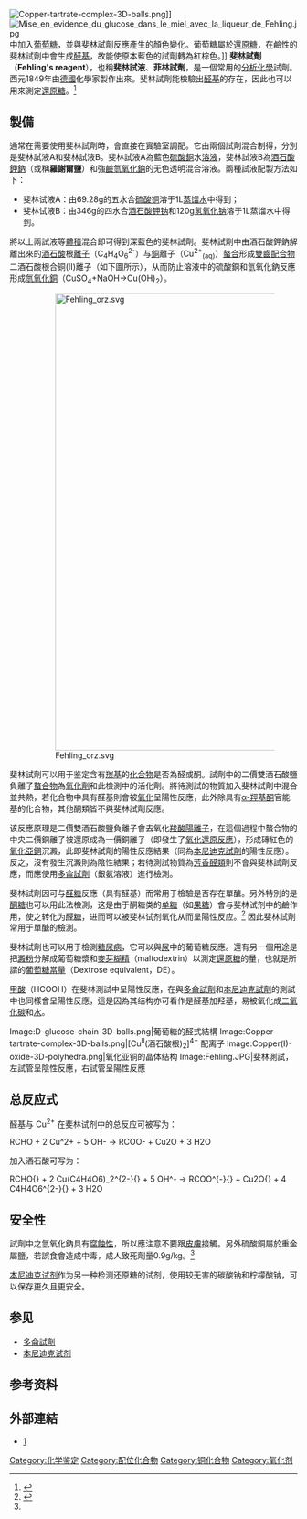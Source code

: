 {{noteTA
|G1=Chemistry
|1=zh-cn:多伦; zh-tw:多侖;
}}
[[Image:Copper-tartrate-complex-3D-balls.png|thumb]]]]
[[Image:Mise_en_evidence_du_glucose_dans_le_miel_avec_la_liqueur_de_Fehling.jpg|thumb]]中加入[[葡萄糖|葡萄糖]]，並與斐林試劑反應產生的顏色變化。葡萄糖屬於[[還原糖|還原糖]]，在鹼性的斐林試劑中會生成[[醛基|醛基]]，故能使原本藍色的試劑轉為紅棕色。]]
'''斐林試劑'''（'''Fehling's reagent'''），也稱'''斐林試液'''、'''菲林試劑'''，是一個常用的[[分析化學|分析化學]]試劑。西元1849年由[[德國|德國]]化學家{{tsl|en|Hermann von Fehling|赫爾曼·馮·斐林}}製作出來。斐林試劑能檢驗出[[醛基|醛基]]的存在，因此也可以用來測定[[還原糖|還原糖]]。<ref>{{cite journal
 | journal = [[Annalen_der_Chemie_und_Pharmacie|Annalen der Chemie und Pharmacie]]
 | volume = 72
 | issue = 1 
 | pages = 106–113
 | title = Die quantitative Bestimmung von Zucker und Stärkmehl mittelst Kupfervitriol
 | author = H. Fehling
 | year = 1849 
 | doi = 10.1002/jlac.18490720112}}
</ref>

==製備==
通常在需要使用斐林試劑時，會直接在實驗室調配。它由兩個試劑混合制得，分別是斐林試液A和斐林試液B。斐林試液A為藍色[[硫酸銅|硫酸銅]]水[[溶液|溶液]]，斐林試液B為[[酒石酸鉀鈉|酒石酸鉀鈉]]（或稱'''羅謝爾鹽'''）和強[[鹼|鹼]][[氫氧化鈉|氫氧化鈉]]的无色透明混合溶液。兩種試液配製方法如下：
*斐林试液A：由69.28g的五水合[[硫酸铜|硫酸铜]]溶于1L[[蒸馏水|蒸馏水]]中得到；
*斐林试液B：由346g的四水合[[酒石酸钾钠|酒石酸钾钠]]和120g[[氢氧化钠|氢氧化钠]]溶于1L蒸馏水中得到。
將以上兩試液等[[體積|體積]]混合即可得到深藍色的斐林試劑。斐林試劑中由酒石酸鉀鈉解離出來的[[酒石酸|酒石酸]]根[[離子|離子]]（C<sub>4</sub>H<sub>4</sub>O<sub>6</sub><sup>2-</sup>）与[[銅|銅]]離子（Cu<sup>2+</sup><sub>(aq)</sub>）[[螯合|螯合]]形成[[齒合度|雙齒]][[配合物|配合物]]二酒石酸根合铜(II)離子（如下圖所示），从而防止溶液中的硫酸銅和氫氧化鈉反應形成[[氫氧化銅|氫氧化銅]]（CuSO<sub>4</sub>+NaOH→Cu(OH)<sub>2</sub>）。
:[[File:Fehling_orz.svg|800px]]

斐林試劑可以用于鉴定含有[[羰基|羰基]]的[[化合物|化合物]]是否為醛或酮。試劑中的二價雙酒石酸鹽負離子[[錯合物|螯合物]]為[[氧化劑|氧化劑]]和此檢測中的活化劑。將待測試的物質加入斐林試劑中混合並共熱，若化合物中具有醛基則會被[[氧化|氧化]]呈陽性反應，此外除具有[[α-羥基酮|α-羥基酮]]官能基的化合物，其他酮類皆不與斐林試劑反應。

该反應原理是二價雙酒石酸鹽負離子會去氧化[[羧酸|羧酸]][[陽離子|陽離子]]，在這個過程中螯合物的中央二價銅離子被還原成為一價銅離子（即發生了[[氧化還原反應|氧化還原反應]]），形成磚紅色的[[氧化亞銅|氧化亞銅]]沉澱，此即斐林試劑的陽性反應結果（同為[[本尼迪克試劑|本尼迪克試劑]]的陽性反應）。反之，沒有發生沉澱則為陰性結果；若待測試物質為[[芳香性|芳香醛類]]則不會與斐林試劑反應，而應使用[[多侖試劑|多侖試劑]]（銀氨溶液）進行檢測。

斐林試劑因可与[[醛糖|醛糖]]反應（具有醛基）而常用于檢驗是否存在單醣。另外特別的是[[酮糖|酮糖]]也可以用此法檢測，这是由于酮糖类的[[单糖|单糖]]（如[[果糖|果糖]]）會与斐林试剂中的鹼作用，使之转化为[[醛糖|醛糖]]，进而可以被斐林试剂氧化从而呈陽性反应。<ref name="regensburg">{{Cite web |url=http://www.uni-regensburg.de/Fakultaeten/nat_Fak_IV/Organische_Chemie/Didaktik/Keusch/D-Fehling-e.htm |title=Fehling's Test for Reducing Sugars<!-- Bot generated title --> |accessdate=2008-09-17 |archive-date=2008-01-24 |archive-url=https://web.archive.org/web/20080124171744/http://www.uni-regensburg.de/Fakultaeten/nat_Fak_IV/Organische_Chemie/Didaktik/Keusch/D-Fehling-e.htm |dead-url=no }}</ref> 因此斐林試劑常用于單醣的檢測。

斐林試劑也可以用于檢測[[糖尿病|糖尿病]]，它可以與[[尿|尿]]中的葡萄糖反應。還有另一個用途是把[[澱粉|澱粉]]分解成葡萄糖漿和[[麥芽糊精|麥芽糊精]]（maltodextrin）以測定[[還原糖|還原糖]]的量，也就是所謂的[[葡萄糖當量|葡萄糖當量]]（Dextrose equivalent，DE）。

[[甲酸|甲酸]]（HCOOH）在斐林測試中呈陽性反應，在與[[多侖試劑|多侖試劑]]和[[本尼迪克試劑|本尼迪克試劑]]的測試中也同樣會呈陽性反應，這是因為其结构亦可看作是醛基加羟基，易被氧化成[[二氧化碳|二氧化碳]]和[[水|水]]。

<gallery>
Image:D-glucose-chain-3D-balls.png|葡萄糖的醛式結構
Image:Copper-tartrate-complex-3D-balls.png|[Cu<sup>II</sup>(酒石酸根)<sub>2</sub>]<sup>4−</sup> 配离子
Image:Copper(I)-oxide-3D-polyhedra.png|氧化亚铜的晶体结构
Image:Fehling.JPG|斐林測試，左試管呈陰性反應，右試管呈陽性反應
</gallery>

== 总反应式 ==
醛基与 Cu<sup>2+</sup> 在斐林试剂中的总反应可被写为：

<chem>RCHO + 2 Cu^2+ + 5 OH- -> RCOO- + Cu2O + 3 H2O</chem>

加入酒石酸可写为：

<chem>RCHO{} + 2 Cu(C4H4O6)_2^{2-}{} + 5 OH^- -> RCOO^{-}{} + Cu2O{} + 4 C4H4O6^{2-}{} + 3 H2O</chem>

==安全性==
試劑中之氫氧化鈉具有[[腐蝕性|腐蝕性]]，所以應注意不要跟[[皮膚|皮膚]]接觸。另外硫酸銅屬於重金屬鹽，若誤食會造成中毒，成人致死劑量0.9g/kg。<ref name="regensburg"/>

[[本尼迪克试剂|本尼迪克试剂]]作为另一种检测还原糖的试剂，使用较无害的碳酸钠和柠檬酸钠，可以保存更久且更安全。

==参见==
*[[多侖試劑|多侖試劑]]
*[[本尼迪克试剂|本尼迪克试剂]]

== 参考资料 ==
{{reflist}}

== 外部連結 ==
* [http://en.wikisource.org/wiki/Collier%27s_New_Encyclopedia_(1921)/Fehling%27s_Solution] {{Wayback|url=http://en.wikisource.org/wiki/Collier%27s_New_Encyclopedia_(1921)/Fehling%27s_Solution |date=20200921093727 }}

[[Category:化学鉴定|Category:化学鉴定]]
[[Category:配位化合物|Category:配位化合物]]
[[Category:铜化合物|Category:铜化合物]]
[[Category:氧化剂|Category:氧化剂]]